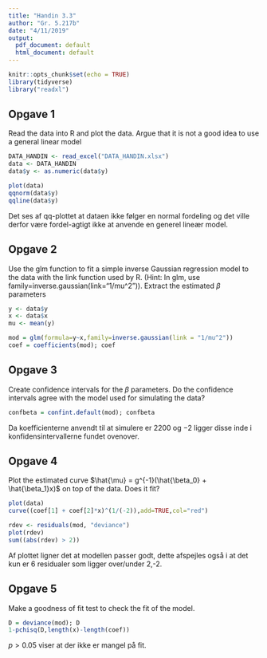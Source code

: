 ```yaml
---
title: "Handin 3.3"
author: "Gr. 5.217b"
date: "4/11/2019"
output:
  pdf_document: default
  html_document: default
---
```


```r
knitr::opts_chunk$set(echo = TRUE)
library(tidyverse)
library("readxl")
```

## Opgave 1
Read the data into R and plot the data. Argue that it is not a good idea to use a general linear model

```r
DATA_HANDIN <- read_excel("DATA_HANDIN.xlsx")
data <- DATA_HANDIN
data$y <- as.numeric(data$y)
```

```r
plot(data)
qqnorm(data$y)
qqline(data$y)
```

Det ses af qq-plottet at dataen ikke følger en normal fordeling og det ville derfor være fordel-agtigt ikke at anvende en generel lineær model.


## Opgave 2
Use the glm function to fit a simple inverse Gaussian regression model to the data with the link function used by R. (Hint: In glm, use family=inverse.gaussian(link="1/mu^2")). Extract the estimated $\beta$ parameters

```r
y <- data$y
x <- data$x
mu <- mean(y)

mod = glm(formula=y~x,family=inverse.gaussian(link = "1/mu^2"))
coef = coefficients(mod); coef
```


## Opgave 3
Create confidence intervals for the $\beta$ parameters. Do the confidence intervals agree with the model used for simulating the data?
```r
confbeta = confint.default(mod); confbeta
```

Da koefficienterne anvendt til at simulere er $2200$ og $-2$ ligger disse inde i konfidensintervallerne fundet ovenover.


## Opgave 4
Plot the estimated curve $\hat{\mu} = g^{-1}(\hat{\beta_0} + \hat{\beta_1}x)$ on top of the data. Does it fit?
```r
plot(data)
curve((coef[1] + coef[2]*x)^(1/(-2)),add=TRUE,col="red")

rdev <- residuals(mod, "deviance")
plot(rdev)
sum((abs(rdev) > 2))
```

Af plottet ligner det at modellen passer godt, dette afspejles også i at det kun er 6 residualer som ligger over/under 2,-2.



## Opgave 5
Make a goodness of fit test to check the fit of the model.
```r
D = deviance(mod); D
1-pchisq(D,length(x)-length(coef))
```

$p>0.05$ viser at der ikke er mangel på fit.


